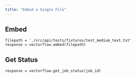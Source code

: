 ```yaml
---
title: "Embed a Single File"
---
```


## Embed

```
filepath = './src/api/tests/fixtures/test_medium_text.txt'
response = vectorflow.embed(filepath)
```

## Get Status

```
response = vectorflow.get_job_status(job_id)
```
